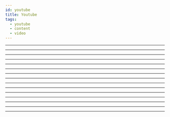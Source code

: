 ```yaml
---
id: youtube
title: Youtube
tags:
  - youtube
  - content
  - video
---
```



<Embed url="https://www.youtube.com/watch?v=_SUHXY8o7gU" />

---

<Embed url="https://www.youtube.com/watch?v=3b7KvS_AoXI" />

---

<Embed url="https://www.youtube.com/watch?v=UEmqJaKZJdc" />

---

<Embed url="https://www.youtube.com/watch?v=Rw6Z3rlc0tg" />

---

<Embed url="https://www.youtube.com/watch?v=tZur40uFUKc" />

---

<Embed url="https://www.youtube.com/watch?v=9jDUfrWSgQU" />

---

<Embed url="https://www.youtube.com/watch?v=FszbrKybdOY" />

---

<Embed url="https://www.youtube.com/watch?v=dAazdich_qg" />

---

<Embed url="https://www.youtube.com/watch?v=0E2XfbjzmAI" />

---

<Embed url="https://www.youtube.com/watch?v=N9Al-Ok89SA" />

---

<Embed url="https://www.youtube.com/watch?v=xf8CQxfYkls" />

---

<Embed url="https://www.youtube.com/watch?v=DyOQ6SOekBI" />

---

<Embed url="https://www.youtube.com/watch?v=cEqOs1tg_C0" />

---

<Embed url="https://www.youtube.com/watch?v=d-RMMnlotzY" />

---

<Embed url="https://www.youtube.com/watch?v=X1EbHgFxSdw" />

---